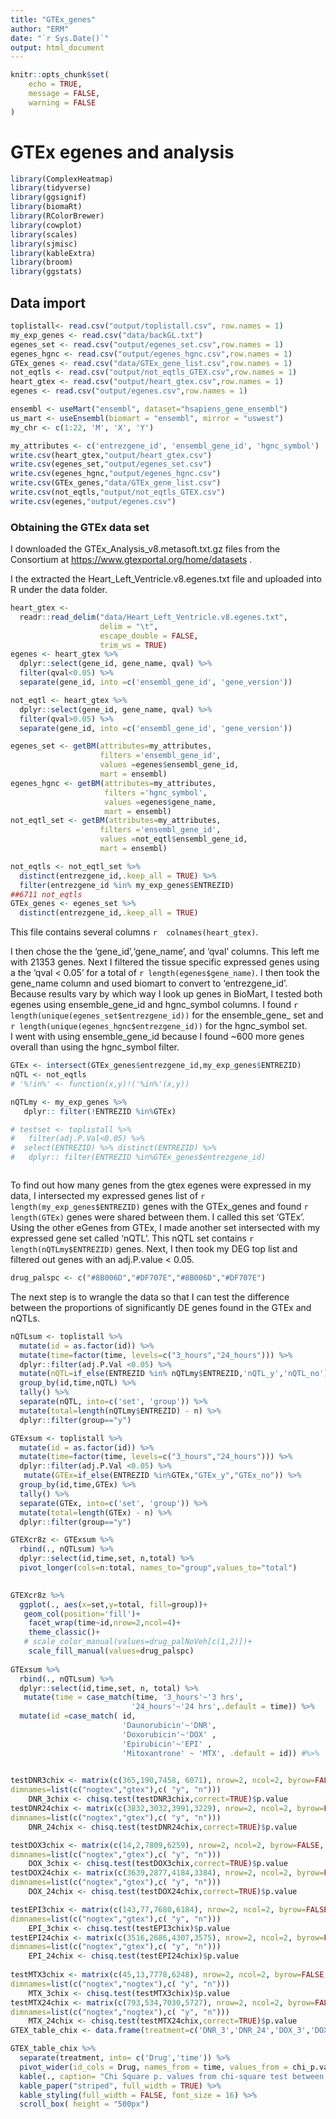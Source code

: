 ```yaml
---
title: "GTEx_genes"
author: "ERM"
date: "`r Sys.Date()`"
output: html_document
---
```


```r
knitr::opts_chunk$set(
	echo = TRUE,
	message = FALSE,
	warning = FALSE
)
```

# GTEx egenes and analysis

```r
library(ComplexHeatmap)
library(tidyverse)
library(ggsignif)
library(biomaRt)
library(RColorBrewer)
library(cowplot)
library(scales)
library(sjmisc)
library(kableExtra)
library(broom)
library(ggstats)

```

## Data import

```r
toplistall<- read.csv("output/toplistall.csv", row.names = 1)
my_exp_genes <- read.csv("data/backGL.txt")
egenes_set <- read.csv("output/egenes_set.csv",row.names = 1)
egenes_hgnc <- read.csv("output/egenes_hgnc.csv",row.names = 1)
GTEx_genes <- read.csv("data/GTEx_gene_list.csv",row.names = 1)
not_eqtls <- read.csv("output/not_eqtls_GTEX.csv",row.names = 1)
heart_gtex <- read.csv("output/heart_gtex.csv",row.names = 1)
egenes <- read.csv("output/egenes.csv",row.names = 1)

```

```r

ensembl <- useMart("ensembl", dataset="hsapiens_gene_ensembl")
us_mart <- useEnsembl(biomart = "ensembl", mirror = "uswest")
my_chr <- c(1:22, 'M', 'X', 'Y')  

my_attributes <- c('entrezgene_id', 'ensembl_gene_id', 'hgnc_symbol') 
write.csv(heart_gtex,"output/heart_gtex.csv")
write.csv(egenes_set,"output/egenes_set.csv")
write.csv(egenes_hgnc,"output/egenes_hgnc.csv")
write.csv(GTEx_genes,"data/GTEx_gene_list.csv")
write.csv(not_eqtls,"output/not_eqtls_GTEX.csv")
write.csv(egenes,"output/egenes.csv")

```

### Obtaining the GTEx data set

I downloaded the GTEx_Analysis_v8.metasoft.txt.gz files from the Consortium at <https://www.gtexportal.org/home/datasets> .

I the extracted the Heart_Left_Ventricle.v8.egenes.txt file and uploaded into R under the data folder.

```r
heart_gtex <-
  readr::read_delim("data/Heart_Left_Ventricle.v8.egenes.txt",
                    delim = "\t",
                    escape_double = FALSE,
                    trim_ws = TRUE)
egenes <- heart_gtex %>% 
  dplyr::select(gene_id, gene_name, qval) %>% 
  filter(qval<0.05) %>% 
  separate(gene_id, into =c('ensembl_gene_id', 'gene_version'))

not_eqtl <- heart_gtex %>% 
  dplyr::select(gene_id, gene_name, qval) %>% 
  filter(qval>0.05) %>% 
  separate(gene_id, into =c('ensembl_gene_id', 'gene_version'))

egenes_set <- getBM(attributes=my_attributes, 
                    filters ='ensembl_gene_id',
                    values =egenes$ensembl_gene_id,
                    mart = ensembl)
egenes_hgnc <- getBM(attributes=my_attributes,
                     filters ='hgnc_symbol',
                     values =egenes$gene_name, 
                     mart = ensembl)
not_eqtl_set <- getBM(attributes=my_attributes, 
                    filters ='ensembl_gene_id',
                    values =not_eqtl$ensembl_gene_id,
                    mart = ensembl)

not_eqtls <- not_eqtl_set %>% 
  distinct(entrezgene_id,.keep_all = TRUE) %>% 
  filter(entrezgene_id %in% my_exp_genes$ENTREZID)
##6711 not_eqtls
GTEx_genes <- egenes_set %>% 
  distinct(entrezgene_id,.keep_all = TRUE)

```

This file contains several columns  `r  colnames(heart_gtex)`.

I then chose the the 'gene_id','gene_name', and 'qval' columns. This left me with 21353 genes. Next I filtered the tissue specific expressed genes using a the 'qval < 0.05' for a total of `r length(egenes$gene_name)`. I then took the gene_name column and used biomart to convert to 'entrezgene_id'.  
Because results vary by which way I look up genes in BioMart, I tested both egenes using ensemble_gene_id  and hgnc_symbol columns.
I found `r length(unique(egenes_set$entrezgene_id))` for the ensemble_gene_ 
set and `r length(unique(egenes_hgnc$entrezgene_id))` for the hgnc_symbol set.    
I went with using ensemble_gene_id because I found ~600 more genes overall than using the hgnc_symbol filter.



```r
GTEx <- intersect(GTEx_genes$entrezgene_id,my_exp_genes$ENTREZID)
nQTL <- not_eqtls
# '%!in%' <- function(x,y)!('%in%'(x,y))

nQTLmy <- my_exp_genes %>%
   dplyr:: filter(!ENTREZID %in%GTEx)

# testset <- toplistall %>% 
#   filter(adj.P.Val<0.05) %>% 
#  select(ENTREZID) %>% distinct(ENTREZID) %>% 
#   dplyr:: filter(ENTREZID %in%GTEx_genes$entrezgene_id)



```


To find out how many genes from the gtex egenes were expressed in my data, I intersected my expressed genes list of `r length(my_exp_genes$ENTREZID)` genes with the GTEx_genes and found `r length(GTEx)` genes were shared between them. 
I called this set 'GTEx'. Using the other eGenes from GTEx, I made another set intersected with my expressed gene set called 'nQTL'.  This nQTL set contains `r length(nQTLmy$ENTREZID)` genes. Next, I then took my DEG top list and filtered out genes with an adj.P.value < 0.05.  


```r
drug_palspc <- c("#8B006D","#DF707E","#8B006D","#DF707E")

```

The next step is to wrangle the data so that I can test the difference between the proportions of  significantly DE genes found in the GTEx and nQTLs.

```r
nQTLsum <- toplistall %>%
  mutate(id = as.factor(id)) %>%
  mutate(time=factor(time, levels=c("3_hours","24_hours"))) %>%
  dplyr::filter(adj.P.Val <0.05) %>%
  mutate(nQTL=if_else(ENTREZID %in% nQTLmy$ENTREZID,'nQTL_y','nQTL_no')) %>% 
  group_by(id,time,nQTL) %>% 
  tally() %>% 
  separate(nQTL, into=c('set', 'group')) %>% 
  mutate(total=length(nQTLmy$ENTREZID) - n) %>% 
  dplyr::filter(group=="y")

GTExsum <- toplistall %>%
  mutate(id = as.factor(id)) %>%
  mutate(time=factor(time, levels=c("3_hours","24_hours"))) %>%
  dplyr::filter(adj.P.Val <0.05) %>%
   mutate(GTEx=if_else(ENTREZID %in%GTEx,"GTEx_y","GTEx_no")) %>% 
  group_by(id,time,GTEx) %>% 
  tally() %>% 
  separate(GTEx, into=c('set', 'group')) %>% 
  mutate(total=length(GTEx) - n) %>% 
  dplyr::filter(group=="y")

GTEXcr8z <- GTExsum %>% 
  rbind(., nQTLsum) %>% 
  dplyr::select(id,time,set, n,total) %>% 
  pivot_longer(cols=n:total, names_to="group",values_to="total")  
  

GTEXcr8z %>% 
  ggplot(., aes(x=set,y=total, fill=group))+
   geom_col(position='fill')+
    facet_wrap(time~id,nrow=2,ncol=4)+
    theme_classic()+
   # scale_color_manual(values=drug_palNoVeh[c(1,2)])+
    scale_fill_manual(values=drug_palspc)
      
GTExsum %>% 
  rbind(., nQTLsum) %>% 
  dplyr::select(id,time,set, n, total) %>% 
   mutate(time = case_match(time, '3_hours'~'3 hrs',
                           '24_hours'~'24 hrs',.default = time)) %>% 
  mutate(id =case_match( id, 
                         'Daunorubicin'~'DNR',   
                         'Doxorubicin'~'DOX' ,
                         'Epirubicin'~'EPI' , 
                         'Mitoxantrone' ~ 'MTX', .default = id)) #%>% 
  

```

```r


testDNR3chix <- matrix(c(365,190,7458, 6071), nrow=2, ncol=2, byrow=FALSE,
dimnames=list(c("nogtex","gtex"),c( "y", "n"))) 
    DNR_3chix <- chisq.test(testDNR3chix,correct=TRUE)$p.value
testDNR24chix <- matrix(c(3832,3032,3991,3229), nrow=2, ncol=2, byrow=FALSE,
dimnames=list(c("nogtex","gtex"),c( "y", "n")))  
    DNR_24chix <- chisq.test(testDNR24chix,correct=TRUE)$p.value

testDOX3chix <- matrix(c(14,2,7809,6259), nrow=2, ncol=2, byrow=FALSE,
dimnames=list(c("nogtex","gtex"),c( "y", "n")))  
    DOX_3chix <- chisq.test(testDOX3chix,correct=TRUE)$p.value
testDOX24chix <- matrix(c(3639,2877,4184,3384), nrow=2, ncol=2, byrow=FALSE,
dimnames=list(c("nogtex","gtex"),c( "y", "n"))) 
    DOX_24chix <- chisq.test(testDOX24chix,correct=TRUE)$p.value

testEPI3chix <- matrix(c(143,77,7680,6184), nrow=2, ncol=2, byrow=FALSE,
dimnames=list(c("nogtex","gtex"),c( "y", "n"))) 
    EPI_3chix <- chisq.test(testEPI3chix)$p.value
testEPI24chix <- matrix(c(3516,2686,4307,3575), nrow=2, ncol=2, byrow=FALSE,
dimnames=list(c("nogtex","gtex"),c( "y", "n"))) 
    EPI_24chix <- chisq.test(testEPI24chix)$p.value
  
testMTX3chix <- matrix(c(45,13,7778,6248), nrow=2, ncol=2, byrow=FALSE,
dimnames=list(c("nogtex","nogtex"),c( "y", "n"))) 
    MTX_3chix <- chisq.test(testMTX3chix)$p.value
testMTX24chix <- matrix(c(793,534,7030,5727), nrow=2, ncol=2, byrow=FALSE,
dimnames=list(c("nogtex","nogtex"),c( "y", "n"))) 
    MTX_24chix <- chisq.test(testMTX24chix,correct=TRUE)$p.value
GTEX_table_chix <- data.frame(treatment=c('DNR_3','DNR_24','DOX_3','DOX_24','EPI_3','EPI_24','MTX_3','MTX_24'), chi_p.value=c(DNR_3chix,DNR_24chix,DOX_3chix,DOX_24chix,EPI_3chix,EPI_24chix,MTX_3chix,MTX_24chix))

GTEX_table_chix %>% 
  separate(treatment, into= c('Drug','time')) %>% 
  pivot_wider(id_cols = Drug, names_from = time, values_from = chi_p.value) %>% 
  kable(., caption= "Chi Square p. values from chi-square test between proportions of sig-DE meQTLs and reQTLS by time and treatment") %>% 
  kable_paper("striped", full_width = TRUE) %>%  
  kable_styling(full_width = FALSE, font_size = 16) %>% 
  scroll_box( height = "500px")
```

